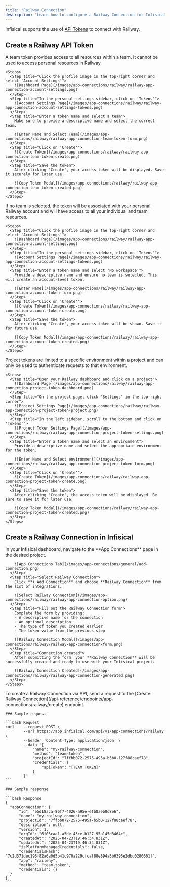```yaml
---
title: "Railway Connection"
description: "Learn how to configure a Railway Connection for Infisical."
---
```


Infisical supports the use of [API Tokens](https://docs.railway.com/guides/public-api#creating-a-token) to connect with Railway.

## Create a Railway API Token

<Tabs>
  <Tab title="Team Token">
    A team token provides access to all resources within a team. It cannot be used to access personal resources in Railway.

    <Steps>
      <Step title="Click the profile image in the top-right corner and select 'Account Settings'">
        ![Dashboard Page](/images/app-connections/railway/railway-app-connection-account-settings.png)
      </Step>
      <Step title="In the personal settings sidebar, click on 'Tokens'">
        ![Account Settings Page](/images/app-connections/railway/railway-app-connection-account-settings-tokens.png)
      </Step>
      <Step title="Enter a token name and select a team">
        Make sure to provide a descriptive name and select the correct team.

        ![Enter Name and Select Team](/images/app-connections/railway/railway-app-connection-team-token-form.png)
      </Step>
      <Step title="Click on 'Create'">
        ![Create Token](/images/app-connections/railway/railway-app-connection-team-token-create.png)
      </Step>
      <Step title="Save the token">
        After clicking 'Create', your access token will be displayed. Save it securely for later use.

        ![Copy Token Modal](/images/app-connections/railway/railway-app-connection-team-token-created.png)
      </Step>
    </Steps>
  </Tab>

  <Tab title="Account Token">
    If no team is selected, the token will be associated with your personal Railway account and will have access to all your individual and team resources.

    <Steps>
      <Step title="Click the profile image in the top-right corner and select 'Account Settings'">
        ![Dashboard Page](/images/app-connections/railway/railway-app-connection-account-settings.png)
      </Step>
      <Step title="In the personal settings sidebar, click on 'Tokens'">
        ![Account Settings Page](/images/app-connections/railway/railway-app-connection-account-settings-tokens.png)
      </Step>
      <Step title="Enter a token name and select 'No workspace'">
        Provide a descriptive name and ensure no team is selected. This will create an account-level token.

        ![Enter Name](/images/app-connections/railway/railway-app-connection-account-token-form.png)
      </Step>
      <Step title="Click on 'Create'">
        ![Create Token](/images/app-connections/railway/railway-app-connection-account-token-create.png)
      </Step>
      <Step title="Save the token">
        After clicking 'Create', your access token will be shown. Save it for future use.

        ![Copy Token Modal](/images/app-connections/railway/railway-app-connection-account-token-created.png)
      </Step>
    </Steps>
  </Tab>

  <Tab title="Project Token">
    Project tokens are limited to a specific environment within a project and can only be used to authenticate requests to that environment.

    <Steps>
      <Step title="Open your Railway dashboard and click on a project">
        ![Dashboard Page](/images/app-connections/railway/railway-app-connection-project-token-dashboard.png)
      </Step>
      <Step title="On the project page, click 'Settings' in the top-right corner">
        ![Project Settings Page](/images/app-connections/railway/railway-app-connection-project-token-project.png)
      </Step>
      <Step title="In the left sidebar, scroll to the bottom and click on 'Tokens'">
        ![Project Token Settings Page](/images/app-connections/railway/railway-app-connection-project-token-settings.png)
      </Step>
      <Step title="Enter a token name and select an environment">
        Provide a descriptive name and select the appropriate environment for the token.

        ![Enter Name and Select environment](/images/app-connections/railway/railway-app-connection-project-token-form.png)
      </Step>
      <Step title="Click on 'Create'">
        ![Create Token](/images/app-connections/railway/railway-app-connection-project-token-create.png)
      </Step>
      <Step title="Save the token">
        After clicking 'Create', the access token will be displayed. Be sure to save it for later use.

        ![Copy Token Modal](/images/app-connections/railway/railway-app-connection-project-token-created.png)
      </Step>
    </Steps>
  </Tab>
</Tabs>

## Create a Railway Connection in Infisical

<Tabs>
  <Tab title="Infisical UI">
    <Steps>
      <Step title="Navigate to App Connections">
        In your Infisical dashboard, navigate to the **App Connections** page in the desired project.

        ![App Connections Tab](/images/app-connections/general/add-connection.png)
      </Step>
      <Step title="Select Railway Connection">
        Click **+ Add Connection** and choose **Railway Connection** from the list of integrations.

        ![Select Railway Connection](/images/app-connections/railway/railway-app-connection-option.png)
      </Step>
      <Step title="Fill out the Railway Connection form">
        Complete the form by providing:
        - A descriptive name for the connection
        - An optional description
        - The type of token you created earlier
        - The token value from the previous step

        ![Railway Connection Modal](/images/app-connections/railway/railway-app-connection-form.png)
      </Step>
      <Step title="Connection created">
        After submitting the form, your **Railway Connection** will be successfully created and ready to use with your Infisical project.

        ![Railway Connection Created](/images/app-connections/railway/railway-app-connection-generated.png)
      </Step>
    </Steps>
  </Tab>

  <Tab title="API">
    To create a Railway Connection via API, send a request to the [Create Railway Connection](/api-reference/endpoints/app-connections/railway/create) endpoint.

    ### Sample request

    ```bash Request
    curl    --request POST \
            --url https://app.infisical.com/api/v1/app-connections/railway \
            --header 'Content-Type: application/json' \
            --data '{
                "name": "my-railway-connection",
                "method": "team-token",
                "projectId": "7ffbb072-2575-495a-b5b0-127f88caef78",
                "credentials": {
                    "apiToken": "[TEAM TOKEN]"
                }
            }'
    ```

    ### Sample response

    ```bash Response
    {
      "appConnection": {
          "id": "e5d18aca-86f7-4026-a95e-efb8aeb0d8e6",
          "name": "my-railway-connection",
          "projectId": "7ffbb072-2575-495a-b5b0-127f88caef78",
          "description": null,
          "version": 1,
          "orgId": "6f03caa1-a5de-43ce-b127-95a145d3464c",
          "createdAt": "2025-04-23T19:46:34.831Z",
          "updatedAt": "2025-04-23T19:46:34.831Z",
          "isPlatformManagedCredentials": false,
          "credentialsHash": "7c2d371dec195f82a6a0d5b41c970a229cfcaf88e894a5b6395e2dbd0280661f",
          "app": "railway",
          "method": "team-token",
          "credentials": {}
      }
    }
    ```
  </Tab>
</Tabs>
